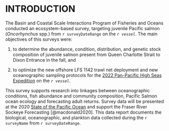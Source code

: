 # INTRODUCTION

The Basin and Coastal Scale Interactions Program of Fisheries and Oceans conducted an ecosystem-based survey, targeting juvenile Pacific salmon (*Oncorhynchus* spp.) from `r surveyDateRange` on the *`r vessel`*. The main objectives of this surveys were:

1. to determine the abundance, condition, distribution, and genetic stock composition of juvenile salmon present from Queen Charlotte Strait to Dixon Entrance in the fall, and 

2. to optimize the new offshore LFS 1142 trawl net deployment and new oceanographic sampling protocols for the [2022 Pan-Pacific High Seas Expedition](https://yearofthesalmon.org/high-seas-expeditions/) on the *`r vessel`*. 

This survey supports research into linkages between oceanographic conditions, fish abundance and community composition, Pacific Salmon ocean ecology and forecasting adult returns. Survey data will be presented at the 2020 [State of the Pacific Ocean](https://dfo-mpo.gc.ca/oceans/publications/index-eng.html#soto-pac-tech) and support the Fraser River Sockeye Forecasting [@macdonald2020]. This data report documents the biological, oceanographic, and plankton data collected during the `r surveyName` from `r surveyDateRange`.  